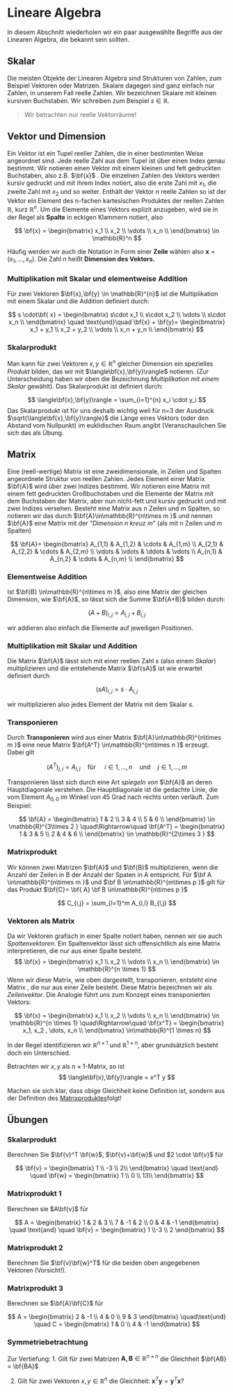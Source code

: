 # Lineare Algebra

In diesem Abschnitt wiederholen wir ein paar ausgewählte Begriffe aus der Linearen Algebra, die bekannt sein sollten.  

## Skalar

Die meisten Objekte der Linearen Algebra sind Strukturen von Zahlen, zum Beispiel Vektoren oder Matrizen. Skalare dagegen sind ganz einfach nur Zahlen, in unserem Fall reelle Zahlen. Wir bezeichnen Skalare mit kleinen kursiven Buchstaben. Wir schreiben zum Beispiel $s \in \mathbb{R}.$

> Wir betrachten nur reelle Vektorräume! 

## Vektor und Dimension

Ein Vektor ist ein Tupel reeller Zahlen, die in einer bestimmten Weise angeordnet sind. Jede reelle Zahl aus dem Tupel ist über einen Index genau bestimmt. Wir notieren einen Vektor mit einem kleinen und fett gedruckten Buchstaben, also z.B. $\bf{x}$ . Die einzelnen Zahlen des Vektors werden kursiv gedruckt und mit ihrem Index notiert, also die erste Zahl mit $x_1$, die zweite Zahl mit $x_2$ und so weiter. Enthält der Vektor $n$ reelle Zahlen so ist der Vektor ein Element des n-fachen kartesischen Produktes der reellen Zahlen $\mathbb{R}$, kurz $\mathbb{R}^{n}$. Um die Elemente eines Vektors explizit anzugeben, wird sie in der Regel als **Spalte** in eckigen Klammern notiert, also

$$
\bf{x} = \begin{bmatrix}
x_1 \\
x_2 \\
\vdots \\
x_n \\
\end{bmatrix}
\in \mathbb{R}^n
$$

Häufig werden wir auch die Notation in Form einer **Zeile** wählen also  $\mathbf{x} = (x_1, \ldots, x_n)$. Die Zahl n heißt **Dimension des Vektors.**



### Multiplikation mit Skalar und elementweise Addition

Für zwei Vektoren  $\bf{x},\bf{y} \in \mathbb{R}^{n}$ ist die Multiplikation mit einem Skalar und die Addition definiert durch:

$$
s \cdot\bf{ x} = 
\begin{bmatrix}
s\cdot x_1 \\
s\cdot x_2 \\
\vdots \\
s\cdot x_n \\
\end{bmatrix}
\quad \text{und}\quad
\bf{x} + \bf{y}= 
\begin{bmatrix}
x_1 + y_1 \\
x_2 + y_2 \\
\vdots \\
x_n + y_n \\
\end{bmatrix}
$$



###  Skalarprodukt

Man kann für zwei Vektoren $x, y \in \mathbb{R}^{n}$ gleicher Dimension ein spezielles _Produkt_ bilden, das wir mit $\langle\bf{x},\bf{y}\rangle$ notieren. (Zur Unterscheidung haben wir oben die Bezeichnung _Multiplikation mit einem Skalar_ gewählt). Das Skalarprodukt ist definiert durch:

$$
\langle\bf{x},\bf{y}\rangle =  \sum_{i=1}^{n} x_i \cdot y_i
$$
Das Skalarprodukt ist für uns deshalb wichtig weil für n=3 der Ausdruck $\sqrt{\langle\bf{x},\bf{y}\rangle}$ die Länge eines Vektors (oder den Abstand vom Nullpunkt) im euklidischen Raum angibt (Veranschaulichen Sie sich das als Übung. 

## Matrix

Eine (reell-wertige) Matrix ist eine zweidimensionale, in Zeilen und Spalten angeordnete Struktur von reellen Zahlen. Jedes Element einer Matrix $\bf{A}$ wird über zwei Indizes bestimmt. Wir notieren eine Matrix mit einem fett gedruckten Großbuchstaben und die Elemente der Matrix mit dem Buchstaben der Matrix, aber nun nicht-fett und kursiv gedruckt und mit zwei Indizes versehen. Besteht eine Matrix aus n Zeilen und m Spalten, so notieren wir das durch $\bf{A}\in\mathbb{R}^{n\times m }$ und nennen $\bf{A}$ eine Matrix mit der "_Dimension n kreuz m_" (als mit n Zeilen und m Spalten)

$$
\bf{A}= 
\begin{bmatrix}
A_{1,1} & A_{1,2} & \cdots & A_{1,m}  \\
A_{2,1} & A_{2,2} & \cdots & A_{2,m}  \\
\vdots & \vdots & \ddots & \vdots \\
A_{n,1} & A_{n,2} & \cdots & A_{n,m}  \\
\end{bmatrix}
$$

### Elementweise Addition

Ist $\bf{B} \in\mathbb{R}^{n\times m }$, also eine Matrix der gleichen Dimension, wie $\bf{A}$, so lässt sich die Summe $\bf{A+B}$ bilden durch:

$$
(A+B)_{i,j} = A_{i,j} + B_{i,j}
$$

wir addieren also einfach die Elemente auf jeweiligen Positionen.

### Multiplikation mit Skalar und Addition

Die Matrix $\bf{A}$ lässt sich mit einer reellen Zahl $s$ (also einem _Skalar_) multiplizieren und die entstehende Matrix $\bf{sA}$ ist wie erwartet definiert durch

$$
(sA)_{i,j} = s \cdot A_{i,j}
$$

wir multiplizieren also jedes Element der Matrix mit dem Skalar $s$.

### Transponieren

Durch **Transponieren** wird aus einer Matrix $\bf{A}\in\mathbb{R}^{n\times m }$ eine neue Matrix $\bf{A^T} \in\mathbb{R}^{m\times n }$ erzeugt. Dabei gilt

$$
(A^T)_{j,i} = A_{i,j}  \quad \text{für } \quad i \in {1,...,n}  
\quad \text{und} \quad 
j \in {1,...,m}
$$

Transponieren lässt sich durch eine Art _spiegeln von_ $\bf{A}$ an deren Hauptdiagonale verstehen. Die Hauptdiagonale ist die gedachte Linie, die vom Element $A_{0,0}$ im Winkel von 45 Grad nach rechts unten verläuft. Zum Beispiel:

$$
\bf{A} = \begin{bmatrix}
1 & 2  \\
3 & 4  \\
5 & 6  \\
\end{bmatrix}  \in \mathbb{R}^{3\times 2 }
\quad\Rightarrow\quad
\bf{A^T} = \begin{bmatrix} 
1 & 3 & 5  \\
2 & 4  & 6 \\
\end{bmatrix}
\in \mathbb{R}^{2\times 3 }
$$

### Matrixprodukt

Wir können zwei Matrizen $\bf{A}$ und $\bf{B}$ multiplizieren, wenn die Anzahl der Zeilen in B der Anzahl der Spaten in A entspricht. Für $\bf A \in\mathbb{R}^{n\times m }$ und $\bf B \in\mathbb{R}^{m\times p }$ gilt für das Produkt $\bf{C}= \bf{ A} \bf B \in\mathbb{R}^{n\times p }$

$$
C_{i,j} = \sum_{l=1}^m  A_{i,l} B_{l,j}
$$

### Vektoren als Matrix

Da wir Vektoren grafisch in einer Spalte notiert haben, nennen wir sie auch _Spaltenvektoren_. Ein Spaltenvektor lässt sich offensichtlich als eine Matrix interpretieren, die nur aus einer Spalte besteht. 
$$
\bf{x} = 
\begin{bmatrix}
x_1 \\
x_2 \\
\vdots \\
x_n \\
\end{bmatrix}
\in \mathbb{R}^{n \times 1}
$$
Wenn wir diese Matrix, wie oben dargestellt, transponieren, entsteht eine Matrix , die nur aus einer Zeile besteht. Diese Matrix bezeichnen wir als *Zeilenvektor*. Die Analogie führt uns zum Konzept eines transponierten Vektors:

$$
\bf{x} = 
\begin{bmatrix}
x_1 \\
x_2 \\
\vdots \\
x_n \\
\end{bmatrix}
\in \mathbb{R}^{n \times 1}
\quad\Rightarrow\quad
\bf{x^T} =  
\begin{bmatrix}
x_1,  x_2 , \dots, x_n \\
\end{bmatrix}
\in\mathbb{R}^{1 \times n}
$$

In der Regel identifizieren wir $\mathbb{R}^{n \times 1}$ und $\mathbb{R}^{1 \times n}$, aber grundsätzlich besteht doch ein Unterschied.

Betrachten wir $x,y$ als $n \times 1$-Matrix, so ist
$$
\langle\bf{x},\bf{y}\rangle = x^T y
$$

Machen sie sich klar, dass obige Gleichheit keine Definition ist, sondern aus der Definition des [Matrixproduktes ](skalare-vektoren-und-matrizen.md#matrixprodukt-und-skalarprodukt)folgt!

## Übungen {#matrix-uebung}

### Skalarprodukt

Berechnen Sie $\bf{v}^T \bf{w}$, $\bf{v}+\bf{w}$ und $2 \cdot \bf{v}$ für

$$
\bf{v}    =   \begin{bmatrix}
1 \\
-3 \\
2\\
\end{bmatrix}
\quad \text{and} \quad 
\bf{w}    =   \begin{bmatrix}
1 \\
0 \\
13\\
\end{bmatrix}
$$

### Matrixprodukt 1

Berechnen sie $A\bf{v}$ für

$$
A = \begin{bmatrix} 
1 & 2 & 3 \\ 
7 & -1 & 2 \\ 
0 & 4 & -1
\end{bmatrix} 
\quad \text{and} \quad 
\bf{v} = \begin{bmatrix}
 1 \\-3 \\ 2 
\end{bmatrix}
$$



### Matrixprodukt 2 

Berechnen Sie $\bf{v}\bf{w}^T$ für die beiden oben angegebenen Vektoren (Vorsicht!).



### Matrixprodukt 3

Berechnen sie $\bf{A}\bf{C}$ für 

$$
A = \begin{bmatrix} 
2 & -1 \\ 
4 & 0 \\ 
9 & 3
\end{bmatrix}
\quad\text{und} \quad
C = \begin{bmatrix} 
1 & 0 \\ 
4 & -1 
\end{bmatrix}
$$

### Symmetriebetrachtung
Zur Vertiefung:
1. Gilt für zwei Matrizen $\mathbf{A,B}\in\mathbb{R}^{n\times n }$ die Gleichheit $\bf{AB} = \bf{BA}$

2. Gilt für zwei Vektoren  $x,y \in \mathbb{R}^n$ die Gleichheit: $\mathbf{x}^T \mathbf{y} = \mathbf{y}^T\mathbf{x}$?